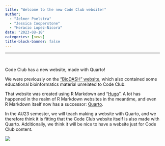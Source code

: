 ```yaml
---
title: "Welcome to the new Code Club website!"
author:
  - "Jelmer Poelstra"
  - "Jessica Cooperstone"
  - "Horacio Lopez-Nicora"
date: "2023-08-18"
categories: [news]
title-block-banner: false
---
```


------

<br>

Code Club has a new website, made with Quarto!

We were previously on the ["BioDASH" website](https://biodash.github.io),
which also contained some educational bioinformatics material unrelated to 
Code Club.

That website was created using R Markdown and "[Hugo](https://gohugo.io/)".
A lot has happened in the realm of R Markdown websites in the meantime,
and even R Markdown itself now has a successor: [Quarto](https://quarto.org/).

In the AU23 semester,
we will teach making a website with Quarto,
and we therefore think it is fitting that the Code Club website itself is
also made with Quarto.
Additionally,
we think it will be nice to have a website just for Code Club content.

![](thumbnail.jpg)

